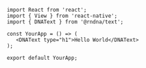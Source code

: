 
```SnackPlayer name=Text&description=This%20is%20a%20description&dependencies=@rndna/text&platform=web
 import React from 'react';
 import { View } from 'react-native';
 import { DNAText } from '@rndna/text';

 const YourApp = () => (
    <DNAText type="h1">Hello World</DNAText>
 );

 export default YourApp;
 ```
```
